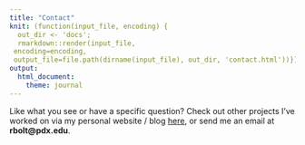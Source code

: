 ```yaml
---
title: "Contact"
knit: (function(input_file, encoding) {
  out_dir <- 'docs';
  rmarkdown::render(input_file,
 encoding=encoding,
 output_file=file.path(dirname(input_file), out_dir, 'contact.html'))})
output:
  html_document:
    theme: journal
---
```


Like what you see or have a specific question? Check out other projects I've worked on via my personal website / blog [here](https://www.rbolt.me/), or send me an email at **rbolt@pdx.edu**.